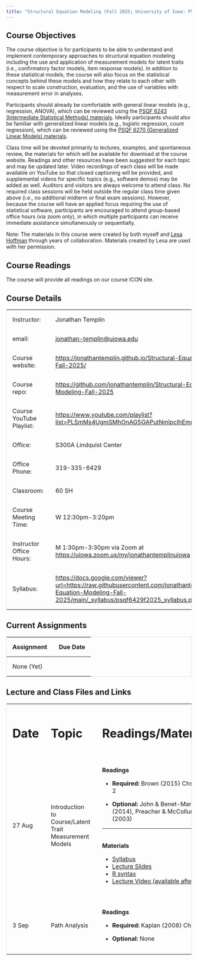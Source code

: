 ```yaml
---
title: "Structural Equation Modeling (Fall 2025; University of Iowa: PSQF 6249)"
---
```


## Course Objectives

The course objective is for participants to be able to understand and implement contemporary approaches to structural equation modeling including the use and application of measurement models for latent traits (i.e., confirmatory factor models, item response models). In addition to these statistical models, the course will also focus on the statistical concepts behind these models and how they relate to each other with respect to scale construction, evaluation, and the use of variables with measurement error in analyses.

Participants should already be comfortable with general linear models (e.g., regression, ANOVA), which can be reviewed using the [PSQF 6243 (Intermediate Statistical Methods) materials](http://lesahoffman.com/PSQF6243/index.html). Ideally participants should also be familiar with generalized linear models (e.g., logistic regression, count regression), which can be reviewed using the [PSQF 6270 (Generalized Linear Models) materials](http://lesahoffman.com/PSQF6270/index.html).

Class time will be devoted primarily to lectures, examples, and spontaneous review, the materials for which will be available for download at the course website. Readings and other resources have been suggested for each topic and may be updated later. Video recordings of each class will be made available on YouTube so that closed captioning will be provided, and supplemental videos for specific topics (e.g., software demos) may be added as well. Auditors and visitors are always welcome to attend class. No required class sessions will be held outside the regular class time given above (i.e., no additional midterm or final exam sessions). However, because the course will have an applied focus requiring the use of statistical software, participants are encouraged to attend group-based office hours (via zoom only), in which multiple participants can receive immediate assistance simultaneously or sequentially.

Note: The materials in this course were created by both myself and [Lesa Hoffman](https://www.lesahoffman.com) through years of collaboration. Materials created by Lesa are used with her permission.

## Course Readings

The course will provide all readings on our course ICON site.

## Course Details

+--------------------------+-------------------------------------------------------------------------------------------------------------------------------------------------------------------------+
| Instructor:              | Jonathan Templin                                                                                                                                                        |
+--------------------------+-------------------------------------------------------------------------------------------------------------------------------------------------------------------------+
| email:                   | [jonathan-templin\@uiowa.edu](mailto:jonathan-templin@uiowa.edu)                                                                                                        |
+--------------------------+-------------------------------------------------------------------------------------------------------------------------------------------------------------------------+
| Course website:          | <https://jonathantemplin.github.io/Structural-Equation-Modeling-Fall-2025/>                                                                                             |
+--------------------------+-------------------------------------------------------------------------------------------------------------------------------------------------------------------------+
| Course repo:             | <https://github.com/jonathantemplin/Structural-Equation-Modeling-Fall-2025>                                                                                             |
+--------------------------+-------------------------------------------------------------------------------------------------------------------------------------------------------------------------+
| Course YouTube Playlist: | <https://www.youtube.com/playlist?list=PLSmMs4UgmSMhOnAG5GAPutNmlpcIhEmmZ>                                                                                              |
+--------------------------+-------------------------------------------------------------------------------------------------------------------------------------------------------------------------+
| Office:                  | S300A Lindquist Center                                                                                                                                                  |
+--------------------------+-------------------------------------------------------------------------------------------------------------------------------------------------------------------------+
| Office Phone:            | 319-335-6429                                                                                                                                                            |
+--------------------------+-------------------------------------------------------------------------------------------------------------------------------------------------------------------------+
| Classroom:               | 60 SH                                                                                                                                                                   |
+--------------------------+-------------------------------------------------------------------------------------------------------------------------------------------------------------------------+
| Course Meeting Time:     | W 12:30pm-3:20pm                                                                                                                                                        |
+--------------------------+-------------------------------------------------------------------------------------------------------------------------------------------------------------------------+
| Instructor Office Hours: | M 1:30pm-3:30pm via Zoom at <https://uiowa.zoom.us/my/jonathantemplinuiowa>                                                                                             |
+--------------------------+-------------------------------------------------------------------------------------------------------------------------------------------------------------------------+
| Syllabus:                | <https://docs.google.com/viewer?url=https://raw.githubusercontent.com/jonathantemplin/Structural-Equation-Modeling-Fall-2025/main/_syllabus/psqf6429f2025_syllabus.pdf> |
+--------------------------+-------------------------------------------------------------------------------------------------------------------------------------------------------------------------+

## Current Assignments

| Assignment | Due Date |
|------------|----------|
| None (Yet) |          |

## Lecture and Class Files and Links

```{=html}
<style>
table {
  border-collapse: collapse;
  width: 100%;
  border: 1px solid #ddd;
}

th, td {
  text-align: left;
  padding: 16px;
}
</style>
```

+----------+--------------------------------------------------------+:-------------------------------------------------------------------------------------------------------------------------------------------------------------------------------------------------------------+
| # Date   | # Topic                                                | # Readings/Materials                                                                                                                                                                                         |
+----------+--------------------------------------------------------+--------------------------------------------------------------------------------------------------------------------------------------------------------------------------------------------------------------+
| 27 Aug   | Introduction to Course/Latent Trait Measurement Models | **Readings**                                                                                                                                                                                                 |
|          |                                                        |                                                                                                                                                                                                              |
|          |                                                        | -   **Required:** Brown (2015) Chs. 1 and 2                                                                                                                                                                  |
|          |                                                        |                                                                                                                                                                                                              |
|          |                                                        | -   **Optional:** John & Benet-Martinez (2014), Preacher & McCollum (2003)                                                                                                                                   |
|          |                                                        |                                                                                                                                                                                                              |
|          |                                                        | <hr>                                                                                                                                                                                                         |
|          |                                                        |                                                                                                                                                                                                              |
|          |                                                        | \                                                                                                                                                                                                            |
|          |                                                        | **Materials**                                                                                                                                                                                                |
|          |                                                        |                                                                                                                                                                                                              |
|          |                                                        | -   [Syllabus](https://docs.google.com/viewer?url=https://raw.githubusercontent.com/jonathantemplin/Structural-Equation-Modeling-Fall-2025/main/_syllabus/psqf6429f2025_syllabus.pdf)                        |
|          |                                                        | -   [Lecture Slides](https://docs.google.com/viewer?url=https://raw.githubusercontent.com/jonathantemplin/Structural-Equation-Modeling-Fall-2025/main/_lectures/01_Introduction/psqf6249f2025_lecture01.pdf) |
|          |                                                        | -   [R syntax](https://github.com/jonathantemplin/Structural-Equation-Modeling-Fall-2025/blob/main/_lectures/01_Introduction/psqf6249f2025_lecture01.R)                                                      |
|          |                                                        | -   [Lecture Video (available after class)](https://youtu.be/hTDtAkumn4s)                                                                                                                                    |
+----------+--------------------------------------------------------+--------------------------------------------------------------------------------------------------------------------------------------------------------------------------------------------------------------+
| 3 Sep    | Path Analysis                                          | **Readings**                                                                                                                                                                                                 |
|          |                                                        |                                                                                                                                                                                                              |
|          |                                                        | -   **Required:** Kaplan (2008) Ch. 2                                                                                                                                                                        |
|          |                                                        |                                                                                                                                                                                                              |
|          |                                                        | -   **Optional:** None                                                                                                                                                                                       |
+----------+--------------------------------------------------------+--------------------------------------------------------------------------------------------------------------------------------------------------------------------------------------------------------------+
